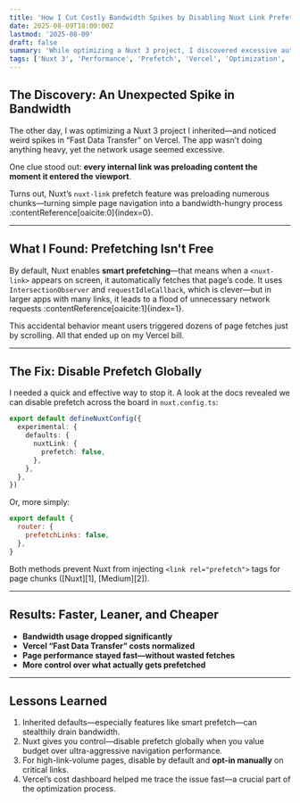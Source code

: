 ```yaml
---
title: 'How I Cut Costly Bandwidth Spikes by Disabling Nuxt Link Prefetch'
date: 2025-08-09T18:00:00Z
lastmod: '2025-08-09'
draft: false
summary: 'While optimizing a Nuxt 3 project, I discovered excessive automatic prefetching was driving up Vercel bandwidth. Disabling prefetch globally brought costs and network overhead way down.'
tags: ['Nuxt 3', 'Performance', 'Prefetch', 'Vercel', 'Optimization', 'Vue', 'Bandwidth']
---
```


## The Discovery: An Unexpected Spike in Bandwidth

The other day, I was optimizing a Nuxt 3 project I inherited—and noticed weird spikes in “Fast Data Transfer” on Vercel. The app wasn’t doing anything heavy, yet the network usage seemed excessive.

One clue stood out: **every internal link was preloading content the moment it entered the viewport**.

Turns out, Nuxt’s `nuxt-link` prefetch feature was preloading numerous chunks—turning simple page navigation into a bandwidth-hungry process :contentReference[oaicite:0]{index=0}.

---

## What I Found: Prefetching Isn't Free

By default, Nuxt enables **smart prefetching**—that means when a `<nuxt-link>` appears on screen, it automatically fetches that page’s code. It uses `IntersectionObserver` and `requestIdleCallback`, which is clever—but in larger apps with many links, it leads to a flood of unnecessary network requests :contentReference[oaicite:1]{index=1}.

This accidental behavior meant users triggered dozens of page fetches just by scrolling. All that ended up on my Vercel bill.

---

## The Fix: Disable Prefetch Globally

I needed a quick and effective way to stop it. A look at the docs revealed we can disable prefetch across the board in `nuxt.config.ts`:

```ts
export default defineNuxtConfig({
  experimental: {
    defaults: {
      nuxtLink: {
        prefetch: false,
      },
    },
  },
})
```

Or, more simply:

```js
export default {
  router: {
    prefetchLinks: false,
  },
}
```

Both methods prevent Nuxt from injecting `<link rel="prefetch">` tags for page chunks ([Nuxt][1], [Medium][2]).

---

## Results: Faster, Leaner, and Cheaper

- **Bandwidth usage dropped significantly**
- **Vercel “Fast Data Transfer” costs normalized**
- **Page performance stayed fast—without wasted fetches**
- **More control over what actually gets prefetched**

---

## Lessons Learned

1. Inherited defaults—especially features like smart prefetch—can stealthily drain bandwidth.
2. Nuxt gives you control—disable prefetch globally when you value budget over ultra-aggressive navigation performance.
3. For high-link-volume pages, disable by default and **opt-in manually** on critical links.
4. Vercel’s cost dashboard helped me trace the issue fast—a crucial part of the optimization process.
